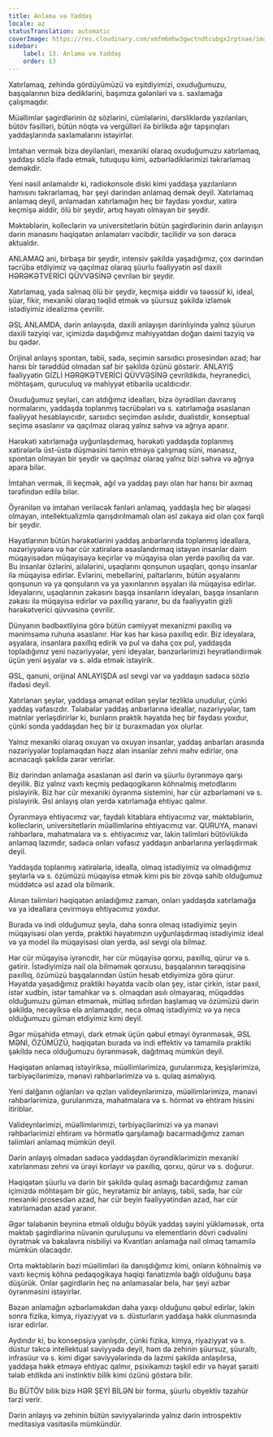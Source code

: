 ```yaml
---
title: Anlama və Yaddaş
locale: az
statusTranslation: automatic
coverImage: https://res.cloudinary.com/xmfm6mhw3gwctndtcubgx2rptnae/image/upload/v1740337243/small_cover_educacion_fundamental_a051170f1c.webp
sidebar:
    label: 13. Anlama və Yaddaş
    order: 13
---
```

Xatırlamaq, zehində gördüyümüzü və eşitdiyimizi, oxuduğumuzu, başqalarının bizə dediklərini, başımıza gələnləri və s. saxlamağa çalışmaqdır.

Müəllimlər şagirdlərinin öz sözlərini, cümlələrini, dərsliklərdə yazılanları, bütöv fəsilləri, bütün nöqtə və vergülləri ilə birlikdə ağır tapşırıqları yaddaşlarında saxlamalarını istəyirlər.

İmtahan vermək bizə deyilənləri, mexaniki olaraq oxuduğumuzu xatırlamaq, yaddaşı sözlə ifadə etmək, tutuquşu kimi, əzbərlədiklərimizi təkrarlamaq deməkdir.

Yeni nəsil anlamalıdır ki, radiokonsole diski kimi yaddaşa yazılanların hamısını təkrarlamaq, hər şeyi dərindən anlamaq demək deyil. Xatırlamaq anlamaq deyil, anlamadan xatırlamağın heç bir faydası yoxdur, xatirə keçmişə aiddir, ölü bir şeydir, artıq həyatı olmayan bir şeydir.

Məktəblərin, kolleclərin və universitetlərin bütün şagirdlərinin dərin anlayışın dərin mənasını həqiqətən anlamaları vacibdir, təcilidir və son dərəcə aktualdır.

ANLAMAQ ani, birbaşa bir şeydir, intensiv şəkildə yaşadığımız, çox dərindən təcrübə etdiyimiz və qaçılmaz olaraq şüurlu fəaliyyətin əsl daxili HƏRƏKƏTVERİCİ QÜVVƏSİNƏ çevrilən bir şeydir.

Xatırlamaq, yada salmaq ölü bir şeydir, keçmişə aiddir və təəssüf ki, ideal, şüar, fikir, mexaniki olaraq təqlid etmək və şüursuz şəkildə izləmək istədiyimiz idealizmə çevrilir.

ƏSL ANLAMDA, dərin anlayışda, daxili anlayışın dərinliyində yalnız şüurun daxili təzyiqi var, içimizdə daşıdığımız mahiyyətdən doğan daimi təzyiq və bu qədər.

Orijinal anlayış spontan, təbii, sadə, seçimin sarsıdıcı prosesindən azad; hər hansı bir tərəddüd olmadan saf bir şəkildə özünü göstərir. ANLAYIŞ fəaliyyətin GİZLİ HƏRƏKƏTVERİCİ QÜVVƏSİNƏ çevrildikdə, heyranedici, möhtəşəm, quruculuq və mahiyyət etibarilə ucaldıcıdır.

Oxuduğumuz şeyləri, can atdığımız idealları, bizə öyrədilən davranış normalarını, yaddaşda toplanmış təcrübələri və s. xatırlamağa əsaslanan fəaliyyət hesablayıcıdır, sarsıdıcı seçimdən asılıdır, dualistdir, konseptual seçimə əsaslanır və qaçılmaz olaraq yalnız səhvə və ağrıya aparır.

Hərəkəti xatırlamağa uyğunlaşdırmaq, hərəkəti yaddaşda toplanmış xatirələrlə üst-üstə düşməsini təmin etməyə çalışmaq süni, mənasız, spontan olmayan bir şeydir və qaçılmaz olaraq yalnız bizi səhvə və ağrıya apara bilər.

İmtahan vermək, ili keçmək, ağıl və yaddaş payı olan hər hansı bir axmaq tərəfindən edilə bilər.

Öyrənilən və imtahan veriləcək fənləri anlamaq, yaddaşla heç bir əlaqəsi olmayan, intellektualizmlə qarışdırılmamalı olan əsl zəkaya aid olan çox fərqli bir şeydir.

Həyatlarının bütün hərəkətlərini yaddaş anbarlarında toplanmış ideallara, nəzəriyyələrə və hər cür xatirələrə əsaslandırmaq istəyən insanlar daim müqayisədən müqayisəyə keçirlər və müqayisə olan yerdə paxıllıq da var. Bu insanlar özlərini, ailələrini, uşaqlarını qonşunun uşaqları, qonşu insanlar ilə müqayisə edirlər. Evlərini, mebellərini, paltarlarını, bütün əşyalarını qonşunun və ya qonşuların və ya yaxınlarının əşyaları ilə müqayisə edirlər. İdeyalarını, uşaqlarının zəkasını başqa insanların ideyaları, başqa insanların zəkası ilə müqayisə edirlər və paxıllıq yaranır, bu da fəaliyyətin gizli hərəkətverici qüvvəsinə çevrilir.

Dünyanın bədbəxtliyinə görə bütün cəmiyyət mexanizmi paxıllıq və mənimsəmə ruhuna əsaslanır. Hər kəs hər kəsə paxıllıq edir. Biz ideyalara, əşyalara, insanlara paxıllıq edirik və pul və daha çox pul, yaddaşda topladığımız yeni nəzəriyyələr, yeni ideyalar, bənzərlərimizi heyrətləndirmək üçün yeni əşyalar və s. əldə etmək istəyirik.

ƏSL, qanuni, orijinal ANLAYIŞDA əsl sevgi var və yaddaşın sadəcə sözlə ifadəsi deyil.

Xatırlanan şeylər, yaddaşa əmanət edilən şeylər tezliklə unudulur, çünki yaddaş vəfasızdır. Tələbələr yaddaş anbarlarına ideallar, nəzəriyyələr, tam mətnlər yerləşdirirlər ki, bunların praktik həyatda heç bir faydası yoxdur, çünki sonda yaddaşdan heç bir iz buraxmadan yox olurlar.

Yalnız mexaniki olaraq oxuyan və oxuyan insanlar, yaddaş anbarları arasında nəzəriyyələr toplamaqdan həzz alan insanlar zehni məhv edirlər, ona acınacaqlı şəkildə zərər verirlər.

Biz dərindən anlamağa əsaslanan əsl dərin və şüurlu öyrənməyə qarşı deyilik. Biz yalnız vaxtı keçmiş pedaqogikanın köhnəlmiş metodlarını pisləyirik. Biz hər cür mexaniki öyrənmə sistemini, hər cür əzbərləməni və s. pisləyirik. Əsl anlayış olan yerdə xatırlamağa ehtiyac qalmır.

Öyrənməyə ehtiyacımız var, faydalı kitablara ehtiyacımız var, məktəblərin, kolleclərin, universitetlərin müəllimlərinə ehtiyacımız var. QURUYA, mənəvi rəhbərlərə, mahatmalara və s. ehtiyacımız var, lakin təlimləri bütövlükdə anlamaq lazımdır, sadəcə onları vəfasız yaddaşın anbarlarına yerləşdirmək deyil.

Yaddaşda toplanmış xatirələrlə, idealla, olmaq istədiyimiz və olmadığımız şeylərlə və s. özümüzü müqayisə etmək kimi pis bir zövqə sahib olduğumuz müddətcə əsl azad ola bilmərik.

Alınan təlimləri həqiqətən anladığımız zaman, onları yaddaşda xatırlamağa və ya ideallara çevirməyə ehtiyacımız yoxdur.

Burada və indi olduğumuz şeylə, daha sonra olmaq istədiyimiz şeyin müqayisəsi olan yerdə, praktiki həyatımızın uyğunlaşdırmaq istədiyimiz ideal və ya model ilə müqayisəsi olan yerdə, əsl sevgi ola bilməz.

Hər cür müqayisə iyrəncdir, hər cür müqayisə qorxu, paxıllıq, qürur və s. gətirir. İstədiyimizə nail ola bilməmək qorxusu, başqalarının tərəqqisinə paxıllıq, özümüzü başqalarından üstün hesab etdiyimizə görə qürur. Həyatda yaşadığımız praktiki həyatda vacib olan şey, istər çirkin, istər paxıl, istər xudbin, istər tamahkar və s. olmaqdan asılı olmayaraq, müqəddəs olduğumuzu güman etməmək, mütləq sıfırdan başlamaq və özümüzü dərin şəkildə, necəyiksə elə anlamaqdır, necə olmaq istədiyimiz və ya necə olduğumuzu güman etdiyimiz kimi deyil.

Əgər müşahidə etməyi, dərk etmək üçün qəbul etməyi öyrənməsək, ƏSL MƏNİ, ÖZÜMÜZÜ, həqiqətən burada və indi effektiv və tamamilə praktiki şəkildə necə olduğumuzu öyrənməsək, dağıtmaq mümkün deyil.

Həqiqətən anlamaq istəyiriksə, müəllimlərimizə, gurularımıza, keşişlərimizə, tərbiyəçilərimizə, mənəvi rəhbərlərimizə və s. qulaq asmalıyıq.

Yeni dalğanın oğlanları və qızları valideynlərimizə, müəllimlərimizə, mənəvi rəhbərlərimizə, gurularımıza, mahatmalara və s. hörmət və ehtiram hissini itiriblər.

Valideynlərimizi, müəllimlərimizi, tərbiyəçilərimizi və ya mənəvi rəhbərlərimizi ehtiram və hörmətlə qarşılamağı bacarmadığımız zaman təlimləri anlamaq mümkün deyil.

Dərin anlayış olmadan sadəcə yaddaşdan öyrəndiklərimizin mexaniki xatırlanması zehni və ürəyi korlayır və paxıllıq, qorxu, qürur və s. doğurur.

Həqiqətən şüurlu və dərin bir şəkildə qulaq asmağı bacardığımız zaman içimizdə möhtəşəm bir güc, heyrətamiz bir anlayış, təbii, sadə, hər cür mexaniki prosesdən azad, hər cür beyin fəaliyyətindən azad, hər cür xatırlamadan azad yaranır.

Əgər tələbənin beyninə etməli olduğu böyük yaddaş səyini yükləməsək, orta məktəb şagirdlərinə nüvənin quruluşunu və elementlərin dövri cədvəlini öyrətmək və bakalavra nisbiliyi və Kvantları anlamağa nail olmaq tamamilə mümkün olacaqdır.

Orta məktəblərin bəzi müəllimləri ilə danışdığımız kimi, onların köhnəlmiş və vaxtı keçmiş köhnə pedaqogikaya həqiqi fanatizmlə bağlı olduğunu başa düşürük. Onlar şagirdlərin heç nə anlamasalar belə, hər şeyi əzbər öyrənməsini istəyirlər.

Bəzən anlamağın əzbərləməkdən daha yaxşı olduğunu qəbul edirlər, lakin sonra fizika, kimya, riyaziyyat və s. düsturların yaddaşa həkk olunmasında israr edirlər.

Aydındır ki, bu konsepsiya yanlışdır, çünki fizika, kimya, riyaziyyat və s. düstur təkcə intellektual səviyyədə deyil, həm də zehinin şüursuz, şüuraltı, infrasüur və s. kimi digər səviyyələrində də lazımi şəkildə anlaşılırsa, yaddaşa həkk etməyə ehtiyac qalmır, psixikamızı təşkil edir və həyat şəraiti tələb etdikdə ani instinktiv bilik kimi özünü göstərə bilir.

Bu BÜTÖV bilik bizə HƏR ŞEYİ BİLƏN bir forma, şüurlu obyektiv təzahür tərzi verir.

Dərin anlayış və zehinin bütün səviyyələrində yalnız dərin introspektiv meditasiya vasitəsilə mümkündür.

